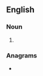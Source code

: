 ==English==

===Noun===
{{head|en|noun form}}

# {{plural of|hellcat|lang=en}}

===Anagrams===
* {{anagrams|en|a=acehllst|Satchell|hallcest}}